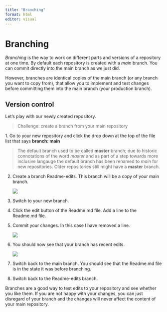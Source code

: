 ```yaml
---
title: "Branching"
format: html
editor: visual
---
```


# Branching

*Branching* is the way to work on different parts and versions of a repository at one time. By default each repository is created with a *main* branch. You can commit directly into the main branch as we just did.

However, branches are identical copies of the main branch (or any branch you want to copy from), that allow you to implement and test changes before committing them into the main branch (your production branch).

## Version control

Let's play with our newly created repository.

> Challenge: create a branch from your main repository

1\. Go to your new repository and click the drop down at the top of the file list that says **branch: main**

> The default branch used to be called **master** branch; due to historic connotations of the word *master* and as part of a step towards more inclusive langauge the default branch has been renamed to *main* for new repositories. Older repositories still might have a **master** branch.

2.  Create a branch Readme-edits. This branch will be a copy of your main branch.

    ![](img/Branching1.png)

3.  Switch to your new branch.

4.  Click the edit button of the Readme.md file. Add a line to the Readme.md file.

5.  Commit your changes. In this case I have removed a line.

    ![](img/Branching2.png)

6.  You should now see that your branch has recent edits.

    ![](img/Recent-edits.png)

7.  Switch back to the main branch. You should see that the Readme.md file is in the state it was before branching.

8.  Switch back to the Readme-edits branch.

Branches are a good way to test edits to your repository and see whether you like them. If you are not happy with your changes, you can just disregard of your branch and the changes will never affect the content of your main repository.

# 
